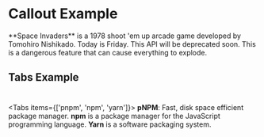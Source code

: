 # Callout Example

 
<Callout emoji="👾">
  **Space Invaders** is a 1978 shoot 'em up arcade game developed by Tomohiro
  Nishikado.
</Callout>
<Callout type="info" emoji="ℹ️">
  Today is Friday.
</Callout>
<Callout type="warning" emoji="⚠️">
  This API will be deprecated soon.
</Callout>
<Callout type="error" emoji="️☠️">
  This is a dangerous feature that can cause everything to explode.
</Callout>

## Tabs Example
#
 
<Tabs items={['pnpm', 'npm', 'yarn']}>
  <Tab>
    **pNPM**: Fast, disk space efficient package manager.
  </Tab>
  <Tab>
    **npm** is a package manager for the JavaScript programming language.
  </Tab>
  <Tab>
    **Yarn** is a software packaging system.
  </Tab>
</Tabs>